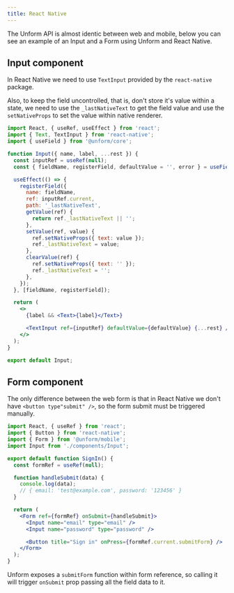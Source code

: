 ```yaml
---
title: React Native
---
```


The Unform API is almost identic between web and mobile, below you can see an example of an Input and a Form using Unform and React Native.

## Input component

In React Native we need to use `TextInput` provided by the `react-native` package.

Also, to keep the field uncontrolled, that is, don't store it's value within a state, we need to use the `_lastNativeText` to get the field value and use the `setNativeProps` to set the value within native renderer.

```jsx title=Input.js lineNumbers=true
import React, { useRef, useEffect } from 'react';
import { Text, TextInput } from 'react-native';
import { useField } from '@unform/core';

function Input({ name, label, ...rest }) {
  const inputRef = useRef(null);
  const { fieldName, registerField, defaultValue = '', error } = useField(name);

  useEffect(() => {
    registerField({
      name: fieldName,
      ref: inputRef.current,
      path: '_lastNativeText',
      getValue(ref) {
        return ref._lastNativeText || '';
      },
      setValue(ref, value) {
        ref.setNativeProps({ text: value });
        ref._lastNativeText = value;
      },
      clearValue(ref) {
        ref.setNativeProps({ text: '' });
        ref._lastNativeText = '';
      },
    });
  }, [fieldName, registerField]);

  return (
    <>
      {label && <Text>{label}</Text>}

      <TextInput ref={inputRef} defaultValue={defaultValue} {...rest} />
    </>
  );
}

export default Input;
```

## Form component

The only difference between the web form is that in React Native we don't have `<button type"submit" />`, so the form submit must be triggered manually.

```jsx title=SignIn.js lineNumbers=true
import React, { useRef } from 'react';
import { Button } from 'react-native';
import { Form } from '@unform/mobile';
import Input from './components/Input';

export default function SignIn() {
  const formRef = useRef(null);

  function handleSubmit(data) {
    console.log(data);
    // { email: 'test@example.com', password: '123456' }
  }

  return (
    <Form ref={formRef} onSubmit={handleSubmit}>
      <Input name="email" type="email" />
      <Input name="password" type="password" />

      <Button title="Sign in" onPress={formRef.current.submitForm} />
    </Form>
  );
}
```

Unform exposes a `submitForm` function within form reference, so calling it will trigger `onSubmit` prop passing all the field data to it.
